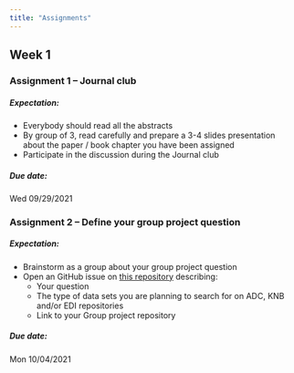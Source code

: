 ```yaml
---
title: "Assignments"
---
```


## Week 1 

### Assignment 1 -- Journal club

##### Expectation:

- Everybody should read all the abstracts
- By group of 3, read carefully and prepare a 3-4 slides presentation about the paper / book chapter you have been assigned
- Participate in the discussion during the Journal club

##### Due date:

Wed 09/29/2021

### Assignment 2 -- Define your group project question


##### Expectation:

- Brainstorm as a group about your group project question
- Open an GitHub issue on [this repository](https://github.com/brunj7/EDS-213-group-project) describing:
  - Your question
  - The type of data sets you are planning to search for on ADC, KNB and/or EDI repositories
  - Link to your Group project repository

##### Due date:

Mon 10/04/2021

